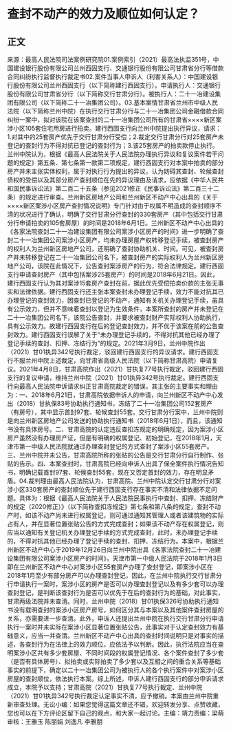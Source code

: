 # 查封不动产的效力及顺位如何认定？
## 正文
来源：最高人民法院司法案例研究院01.案例索引（2021）最高法执监351号，中国建设银行股份有限公司兰州西固支行、交通银行股份有限公司甘肃省分行等借款合同纠纷执行监督执行裁定书02.案件当事人申诉人（利害关系人）：中国建设银行股份有限公司兰州西固支行（以下简称建行西固支行）。申请执行人：交通银行股份有限公司甘肃省分行（以下简称交行甘肃分行）。被执行人：二十一冶建设集团有限公司（以下简称二十一冶集团公司）。03.基本案情甘肃省兰州市中级人民法院（以下简称兰州中院）在执行交行甘肃分行与二十一冶集团公司金融借款合同纠纷一案中，拟对该院在该案查封的二十一冶集团公司所有的甘肃省××××新区案涉小区105套住宅用房进行拍卖。建行西固支行向兰州中院提出执行异议，请求：1.对其中的25套房产优先于交行甘肃分行受偿；2.裁定交行甘肃分行对25套房产未登记的查封行为不得对抗已登记的查封行为；3.该25套房产的拍卖款停止执行。兰州中院认为，根据《最高人民法院关于人民法院办理执行异议和复议案件若干问题的规定》第五条、第七条第一款第二项规定，建行西固支行对本案中拍卖的部分房产并未主张实体权利，属于对执行行为提出的异议，认为妨碍其查封、轮候查封债权的受偿以及其部分房产查封顺位在先的异议理由及请求，应依据《中华人民共和国民事诉讼法》第二百二十五条（参见2021修正《民事诉讼法》第二百三十二条）的规定进行审查。兰州新区房地产公司和兰州新区不动产中心出具的《关于××××新区案涉小区房产查封情况说明》专门针对由于权属不明造成的查封顺序不清的状况进行了确认，明确了交行甘肃分行查封的330套房产（其中包括交行甘肃分行申请拍卖的105套房屋）的时间是2018年6月1日。兰州新区不动产中心出具的《各家法院查封二十一冶建设集团有限公司案涉小区房产的时间》进一步明确了查封二十一冶集团公司案涉小区房产，均未办理房屋产权转移登记手续，被查封房产的权利人为兰州新区房地产公司，还明确了查封协助机关、时间。可见，被查封房产并未转移登记在二十一冶集团公司名下，被查封房产的实际权利人为兰州新区房地产公司，该院在此情况下，公告查封案涉房产的行为，符合法律规定。建行西固支行申请查封房产（其中包括案涉25套房产）的时间是2018年6月21日。因此，建行西固支行认为其对案涉15套房产查封在前，据此优先受偿拍卖价款的主张无事实和法律依据。建行西固支行还主张本案查封未办理登记手续，效力不能对抗其已办理登记的查封效力，因查封已登记的不动产，通知有关机关办理登记手续，虽具有公示效力，但并不意味着查封以登记为生效条件，本案所查封的房产并未登记在二十一冶集团公司名下，该院公告查封，并要求被查封财产实际权利人协助执行，具有公示效力。故建行西固支行在后的登记查封效力，并不优于该案在前的公告查封效力。建行西固支行误解了关于“未办理登记手续的，不得对抗其他已经办理了登记手续的查封、扣押、冻结行为”的规定。2021年3月9日，兰州中院作出（2021）甘01执异342号执行裁定，驳回建行西固支行的异议请求。建行西固支行不服兰州中院上述裁定，向甘肃省高级人民法院（以下简称甘肃高院）申请复议。2021年4月8日，甘肃高院作出（2021）甘执复77号执行裁定，驳回建行西固支行的复议申请，维持兰州中院（2021）甘01执异342号执行裁定。建行西固支行向最高人民法院申诉请求纠正甘肃高院裁定的错误。其主张的主要事实和理由为：一、2018年6月21日，甘肃高院依据申诉人的申请，向兰州新区不动产中心发出（2018）甘执保83号协助执行通知书，冻结了二十一冶集团公司152套房产（有房号），其中显示首封97套、轮候查封55套。交行甘肃分行案中，兰州中院则是向兰州新区房地产公司发送的协助执行通知书（2018年6月1日），而且，该通知书没有具体房号。二、甘肃高院的认定违反查扣冻规定的明确规定，因为案涉小区房产虽然没有办理房产证，但是有明确的权属登记、初始登记，在2018年1月，天津市第一中级人民法院就通过办理查封登记的方式查封了案涉小区55套房产。三、兰州中院并未公告，甘肃高院所称的张贴的公告是交行甘肃分行自行制作、张贴的告示。四、本案查封时，甘肃高院已经向申诉人出具了保全案件执行情况告知书，明确记载首封97套、轮候查封55套，现在又否定首封的效力，存在明显矛盾。04.裁判理由最高人民法院认为，甘肃高院、兰州中院认定交行甘肃分行对案涉小区330套房产的查封顺位先于建行西固支行存在事实不清和法律依据不足问题。具体为：根据《最高人民法院关于人民法院民事执行中查封、扣押、冻结财产的规定（2020修正）》（以下简称查扣冻规定》第七条和第八条的规定，查封不动产时，如该不动产尚未进行权属登记，则可通过通知其管理人或者该建筑物的实际占有人，并在显著位置张贴公告的方式完成查封；如果该不动产存在权属登记，则应当以通知有关登记机关办理登记手续的方式完成查封，此时，未办理登记手续的，不得对抗其他已经办理了登记手续的查封、扣押、冻结行为。本案中，根据兰州新区不动产中心于2019年12月26日向兰州中院出具《各家法院查封二十一冶建设集团有限公司案涉小区房产的时间》，天津市第一中级人民法院于2018年1月3日即在兰州新区不动产中心对案涉小区55套房产办理了查封登记，即案涉小区在2018年1月至少有部分房产可以办理查封登记，因此，在兰州中院执行交行甘肃分行申请执行一案时，案涉小区的房产是否可以办理查封登记以及有多少套可以办理查封登记，是判断该查封行为是否可以优先于在后的查封行为的基础，对此事实，甘肃两级法院并未查清。同时，兰州中院（2018）甘01执保326号协助执行通知书没有载明查封的案涉小区房产房号，如何区分其与本案以及其他案件查封房屋的关系，亦需要进一步查清。此外，申诉人还提出兰州中院在执行交行甘肃分行申请执行一案时并未实际在案涉小区显著位置张贴公告，此事实对于认定查封效力有基础意义，应当一并查清。兰州新区不动产中心出具的查封时间说明只是对事实的描述，各查封行为在法律上的效力顺位，应依法予以判断。因此，执行法院应当在查明案涉小区共有多少套房屋、不同时间段的权属登记情况、各个案件查封了多少套（是否有具体房号）、拟拍卖或实际拍卖了多少套以及互相之间的重合关系等基础事实的前提下，确定以二十一冶集团公司为被执行人的各个执行案件中对案涉小区房屋的查封顺位，依法执行本案。综上所述，申诉人建行西固支行的部分申诉请求成立，本院予以支持；甘肃高院（2021）甘执复77号执行裁定、兰州中院（2021）甘01执异342号执行裁定认定事实不清，应予撤销。本案由兰州中院重新审查处理。无讼小编：如果您觉得这篇文章还不错，欢迎转发分享、点赞收藏，您也可以在下方评论区留下自己的观点，和大家一起讨论。主编：靖力责编：梁萌审核：王雅玉 陈丽娟 刘逸凡 李雅朋